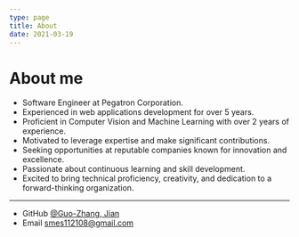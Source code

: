 ```yaml
---
type: page
title: About
date: 2021-03-19
---
```


# About me

- Software Engineer at Pegatron Corporation.
- Experienced in web applications development for over 5 years.
- Proficient in Computer Vision and Machine Learning with over 2 years of experience.
- Motivated to leverage expertise and make significant contributions.
- Seeking opportunities at reputable companies known for innovation and excellence.
- Passionate about continuous learning and skill development.
- Excited to bring technical proficiency, creativity, and dedication to a forward-thinking organization.

---
- GitHub [@Guo-Zhang, Jian](https://github.com/smes112108)
- Email smes112108@gmail.com